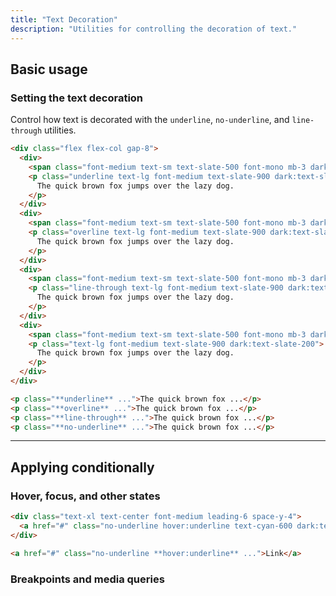 ```yaml
---
title: "Text Decoration"
description: "Utilities for controlling the decoration of text."
---
```




## Basic usage

### Setting the text decoration

Control how text is decorated with the `underline`, `no-underline`, and `line-through` utilities.

```html {{ example: true }}
<div class="flex flex-col gap-8">
  <div>
    <span class="font-medium text-sm text-slate-500 font-mono mb-3 dark:text-slate-400">underline</span>
    <p class="underline text-lg font-medium text-slate-900 dark:text-slate-200">
      The quick brown fox jumps over the lazy dog.
    </p>
  </div>
  <div>
    <span class="font-medium text-sm text-slate-500 font-mono mb-3 dark:text-slate-400">overline</span>
    <p class="overline text-lg font-medium text-slate-900 dark:text-slate-200">
      The quick brown fox jumps over the lazy dog.
    </p>
  </div>
  <div>
    <span class="font-medium text-sm text-slate-500 font-mono mb-3 dark:text-slate-400">line-through</span>
    <p class="line-through text-lg font-medium text-slate-900 dark:text-slate-200">
      The quick brown fox jumps over the lazy dog.
    </p>
  </div>
  <div>
    <span class="font-medium text-sm text-slate-500 font-mono mb-3 dark:text-slate-400">no-underline</span>
    <p class="text-lg font-medium text-slate-900 dark:text-slate-200">
      The quick brown fox jumps over the lazy dog.
    </p>
  </div>
</div>
```

```html
<p class="**underline** ...">The quick brown fox ...</p>
<p class="**overline** ...">The quick brown fox ...</p>
<p class="**line-through** ...">The quick brown fox ...</p>
<p class="**no-underline** ...">The quick brown fox ...</p>
```

---

## <Heading ignore>Applying conditionally</Heading>

### <Heading ignore>Hover, focus, and other states</Heading>

<HoverFocusAndOtherStates featuredClass="text-center">

```html {{ example: { hint: 'Try hovering over the text to see the expected behaviour' } }}
<div class="text-xl text-center font-medium leading-6 space-y-4">
  <a href="#" class="no-underline hover:underline text-cyan-600 dark:text-cyan-400">Link with no underline</a>
</div>
```

```html
<a href="#" class="no-underline **hover:underline** ...">Link</a>
```

</HoverFocusAndOtherStates>

### <Heading ignore>Breakpoints and media queries</Heading>

<BreakpointsAndMediaQueries defaultClass="no-underline" featuredClass="underline" element="p" />
